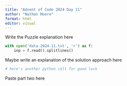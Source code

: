 ```yaml
---
title: "Advent of Code 2024 Day 11"
author: "Nathan Moore"
format: html
editor: visual
---
```


Write the Puzzle explanation here

```python

with open('data-2024-11.txt', 'r') as f:
    inp = f.read().splitlines()

```

Maybe write an explanation of the solution approach here

```python
# here's another python cell for good luck

```

Paste part two here
